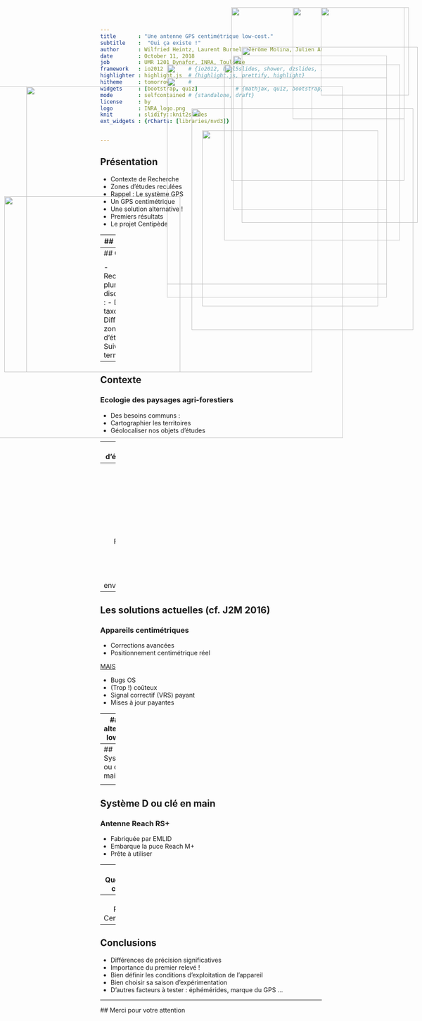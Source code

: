 ```yaml
---
title       : "Une antenne GPS centimétrique low-cost."
subtitle    :  "Oui ça existe !"
author      : Wilfried Heintz, Laurent Burnel, Jérôme Molina, Julien Ancelin
date        : October 11, 2018
job         : UMR 1201 Dynafor, INRA, Toulouse
framework   : io2012        # {io2012, html5slides, shower, dzslides, ...}
highlighter : highlight.js  # {highlight.js, prettify, highlight}
hitheme     : tomorrow      #   
widgets     : [bootstrap, quiz]            # {mathjax, quiz, bootstrap}
mode        : selfcontained # {standalone, draft}
license     : by
logo        : INRA_logo.png
knit        : slidify::knit2slides
ext_widgets : {rCharts: [libraries/nvd3]}


--- 
```

## Présentation
<img style="position: absolute; top: 150px; right: 80px; border: 0; width:500px;" src="assets/img/reachrs.png">

- Contexte de Recherche
- Zones d'études reculées
- Rappel : Le système GPS
- Un GPS centimétrique 
- Une solution alternative !
- Premiers résultats
- Le projet Centipède


--- 
## Contexte
<img style="position: absolute; top: 20px; right: 30px; border: 0; width:200px;" src="assets/img/Dynafor.jpg">
<img style="position: absolute; top: 200px; right: 180px; border: 0; width:800px;" src="assets/img/villelongue.jpg">
<h3>Ecologie des paysages agri-forestiers</h3>



--- 
## Contexte
<img style="position: absolute; top: 150px; right: 50px; border: 0; width:400px;" src="assets/img/taxons.png">
<img style="position: absolute; top: 450px; right: 550px; border: 0; width:400px;" src="assets/img/zone.png">

<h3>Ecologie des paysages agri-forestiers</h3>

 - Recherches pluri-disciplinaires :
  - Différents taxons
  - Différentes zones d'études
  - Suivis à long terme


--- 
## Contexte
<img style="position: absolute; top: 300px; right: 100px; border: 0; width:400px;" src="assets/img/carto.jpg">

<h3>Ecologie des paysages agri-forestiers</h3>

 - Des besoins communs :
  - Cartographier les territoires
  - Géolocaliser nos objets d'études

--- 
## Des zones d'études reculées
<img style="position: absolute; top: 130px; right: 80px; border: 0; width:350px;" src="assets/img/burat.jpg">
<h3>Géolocalisation difficile</h3>

 - Fortes pentes
 - Orientations défavorables
 - Couvert forestier très dense
 - Zones rocheuses 
 - Signal GSM rare ou absent


--- 
## Rappel : Le système GPS
<img style="position: absolute; top: 180px; right: 80px; border: 0; width:500px;" src="assets/img/sat.gif">
<h3>Global Positionning System</h3>

 - Calcul de différence de phase avec satellite
<br/>(1 μs <=> 300m d'écart !)
 - Précision de 5 à 15m
 - ... Dépendante du matériel
 - ... Et des conditions environnementales

--- 
## Les solutions actuelles (cf. J2M 2016)
<img style="position: absolute; top:110px; right: 10px; border: 0; width:400px;" src="assets/img/trimbleGeo7x.png">
<h3>Appareils centimétriques</h3>
 - Corrections avancées
 - Positionnement centimétrique réel

<u>MAIS</u>

 - Bugs OS
 - (Trop !) coûteux
 - Signal correctif (VRS) payant
 - Mises à jour payantes


--- 
## Une alternative low-cost

<img style="position: absolute; top:20px; right: 40px; border: 0; width:94px;" src="assets/img/rtklib.jpeg">
<img style="position: absolute; top:220px; right: 10px; border: 0; width:520px;" src="assets/img/Principe_RTK.png">
<h3>Puce RTK</h3>
 - Basée sur librairie RTKLib
 - Principe Real Time Kinematic (RTK)
 - Calcul de différence sur phase porteuse 
 - ==> Position centimétrique

--- 
## Système D ou clé en main


<h3>Antenne autonome "maison"</h3>
 - Fabriquée par Julien Ancelin (INRA)
 - Basée sur puce Reach RTK Emlid
 - Interfacée sur tablette ou smartphone 
 - Envoie signal corrigé par radio


--- 
## Système D ou clé en main


<h3>Antenne Reach RS+</h3>
 - Fabriquée par EMLID
 - Embarque la puce Reach M+
 - Prête à utiliser


--- 
## Quelques chiffres
<img style="position: absolute; top:20px; right: 40px; border: 0; width:394px;" src="assets/img/porte-monnaie.jpg">

<h3>Antenne Reach RS+</h3>
 - Fabriquée par EMLID
 - Embarque la puce Reach M+
 - Prête à utiliser

--- 
## Réseau Centipède
<img style="position: absolute; top:20px; right: 40px; border: 0; width:254px;" src="assets/img/centipede.jpeg">
<img style="position: absolute; top:250px; right: 20px; border: 0; width:504px;" src="assets/img/reseau_centipede.png">
<h3>Réseau d'antennes ouvertes</h3>
 - Mis en oeuvre par J. Ancelin
 - Réseau d'antennes autonomes
 - Signal corrigé "centralisé"
 - ... Puis renvoyé en http
 - projet d'extension en Occitanie
 

--- 
## Conclusions

 - Différences de précision significatives
 - Importance du premier relevé !
 - Bien définir les conditions d'exploitation de l'appareil
 - Bien choisir sa saison d'expérimentation
 - D'autres facteurs à tester : éphémérides, marque du GPS ...

--- 
<img style="position: absolute; top: 200px; right: 250px; border: 0; width:650px;" src="assets/img/bubu.jpg">
## Merci pour votre attention



